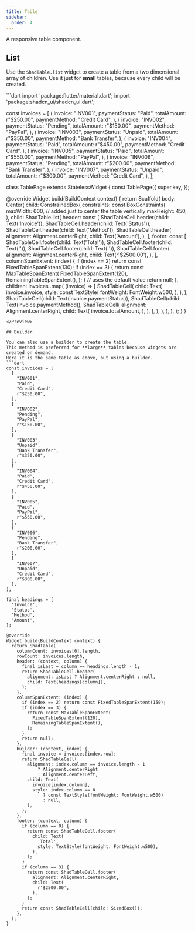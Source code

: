 ```yaml
---
title: Table
sidebar:
  order: 4
---
```


A responsive table component.

## List

Use the `ShadTable.list` widget to create a table from a two dimensional array of children.
Use it just for **small** tables, because every child will be created.

<Preview src="https://shadcn-ui-playground.pages.dev/table" minHeight="600px">
```dart
import 'package:flutter/material.dart';
import 'package:shadcn_ui/shadcn_ui.dart';

const invoices = [
  (
    invoice: "INV001",
    paymentStatus: "Paid",
    totalAmount: r"$250.00",
    paymentMethod: "Credit Card",
  ),
  (
    invoice: "INV002",
    paymentStatus: "Pending",
    totalAmount: r"$150.00",
    paymentMethod: "PayPal",
  ),
  (
    invoice: "INV003",
    paymentStatus: "Unpaid",
    totalAmount: r"$350.00",
    paymentMethod: "Bank Transfer",
  ),
  (
    invoice: "INV004",
    paymentStatus: "Paid",
    totalAmount: r"$450.00",
    paymentMethod: "Credit Card",
  ),
  (
    invoice: "INV005",
    paymentStatus: "Paid",
    totalAmount: r"$550.00",
    paymentMethod: "PayPal",
  ),
  (
    invoice: "INV006",
    paymentStatus: "Pending",
    totalAmount: r"$200.00",
    paymentMethod: "Bank Transfer",
  ),
  (
    invoice: "INV007",
    paymentStatus: "Unpaid",
    totalAmount: r"$300.00",
    paymentMethod: "Credit Card",
  ),
];

class TablePage extends StatelessWidget {
  const TablePage({
    super.key,
  });

  @override
  Widget build(BuildContext context) {
    return Scaffold(
      body: Center(
        child: ConstrainedBox(
          constraints: const BoxConstraints(
            maxWidth: 600,
            // added just to center the table vertically
            maxHeight: 450,
          ),
          child: ShadTable.list(
            header: const [
              ShadTableCell.header(child: Text('Invoice')),
              ShadTableCell.header(child: Text('Status')),
              ShadTableCell.header(child: Text('Method')),
              ShadTableCell.header(
                alignment: Alignment.centerRight,
                child: Text('Amount'),
              ),
            ],
            footer: const [
              ShadTableCell.footer(child: Text('Total')),
              ShadTableCell.footer(child: Text('')),
              ShadTableCell.footer(child: Text('')),
              ShadTableCell.footer(
                alignment: Alignment.centerRight,
                child: Text(r'$2500.00'),
              ),
            ],
            columnSpanExtent: (index) {
              if (index == 2) return const FixedTableSpanExtent(130);
              if (index == 3) {
                return const MaxTableSpanExtent(
                  FixedTableSpanExtent(120),
                  RemainingTableSpanExtent(),
                );
              }
              // uses the default value
              return null;
            },
            children: invoices
                .map(
                  (invoice) => [
                    ShadTableCell(
                      child: Text(
                        invoice.invoice,
                        style: const TextStyle(
                          fontWeight: FontWeight.w500,
                        ),
                      ),
                    ),
                    ShadTableCell(child: Text(invoice.paymentStatus)),
                    ShadTableCell(child: Text(invoice.paymentMethod)),
                    ShadTableCell(
                      alignment: Alignment.centerRight,
                      child: Text(
                        invoice.totalAmount,
                      ),
                    ),
                  ],
                ),
          ),
        ),
      ),
    );
  }
}
```
</Preview>

## Builder

You can also use a builder to create the table.
This method is preferred for **large** tables because widgets are created on demand.
Here it is the same table as above, but using a builder.
```dart
const invoices = [
  [
    "INV001",
    "Paid",
    "Credit Card",
    r"$250.00",
  ],
  [
    "INV002",
    "Pending",
    "PayPal",
    r"$150.00",
  ],
  [
    "INV003",
    "Unpaid",
    "Bank Transfer",
    r"$350.00",
  ],
  [
    "INV004",
    "Paid",
    "Credit Card",
    r"$450.00",
  ],
  [
    "INV005",
    "Paid",
    "PayPal",
    r"$550.00",
  ],
  [
    "INV006",
    "Pending",
    "Bank Transfer",
    r"$200.00",
  ],
  [
    "INV007",
    "Unpaid",
    "Credit Card",
    r"$300.00",
  ],
];

final headings = [
  'Invoice',
  'Status',
  'Method',
  'Amount',
];

@override
Widget build(BuildContext context) {
  return ShadTable(
    columnCount: invoices[0].length,
    rowCount: invoices.length,
    header: (context, column) {
      final isLast = column == headings.length - 1;
      return ShadTableCell.header(
        alignment: isLast ? Alignment.centerRight : null,
        child: Text(headings[column]),
      );
    },
    columnSpanExtent: (index) {
      if (index == 2) return const FixedTableSpanExtent(150);
      if (index == 3) {
        return const MaxTableSpanExtent(
          FixedTableSpanExtent(120),
          RemainingTableSpanExtent(),
        );
      }
      return null;
    },
    builder: (context, index) {
      final invoice = invoices[index.row];
      return ShadTableCell(
        alignment: index.column == invoice.length - 1
            ? Alignment.centerRight
            : Alignment.centerLeft,
        child: Text(
          invoice[index.column],
          style: index.column == 0
              ? const TextStyle(fontWeight: FontWeight.w500)
              : null,
        ),
      );
    },
    footer: (context, column) {
      if (column == 0) {
        return const ShadTableCell.footer(
          child: Text(
            'Total',
            style: TextStyle(fontWeight: FontWeight.w500),
          ),
        );
      }
      if (column == 3) {
        return const ShadTableCell.footer(
          alignment: Alignment.centerRight,
          child: Text(
            r'$2500.00',
          ),
        );
      }
      return const ShadTableCell(child: SizedBox());
    },
  );
}
```
